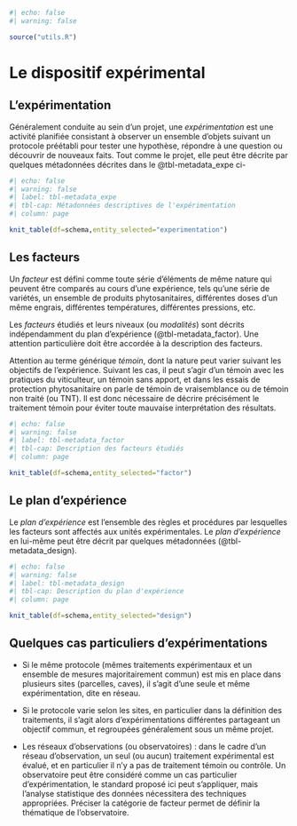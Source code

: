 ```r
#| echo: false
#| warning: false

source("utils.R")

```

# Le dispositif expérimental

## L'expérimentation

Généralement conduite au sein d'un projet, une *expérimentation* est une activité planifiée consistant à observer un ensemble d'objets suivant un protocole préétabli pour tester une hypothèse, répondre à une question ou découvrir de nouveaux faits. Tout comme le projet, elle peut être décrite par quelques métadonnées décrites dans le @tbl-metadata_expe ci-

```r
#| echo: false
#| warning: false
#| label: tbl-metadata_expe
#| tbl-cap: Métadonnées descriptives de l'expérimentation
#| column: page

knit_table(df=schema,entity_selected="experimentation")

```

## Les facteurs

Un *facteur* est défini comme toute série d'éléments de même nature qui peuvent être comparés au cours d'une expérience, tels qu'une série de variétés, un ensemble de produits phytosanitaires, différentes doses d'un même engrais, différentes températures, différentes pressions, etc.

Les *facteurs* étudiés et leurs niveaux (ou *modalités*) sont décrits indépendamment du plan d'expérience (@tbl-metadata_factor). Une attention particulière doit être accordée à la description des facteurs.

::: callout-warning
Attention au terme générique *témoin*, dont la nature peut varier suivant les objectifs de l'expérience. Suivant les cas, il peut s'agir d'un témoin avec les pratiques du viticulteur, un témoin sans apport, et dans les essais de protection phytosanitaire on parle de témoin de vraisemblance ou de témoin non traité (ou TNT). Il est donc nécessaire de décrire précisément le traitement témoin pour éviter toute mauvaise interprétation des résultats.
:::

```r
#| echo: false
#| warning: false
#| label: tbl-metadata_factor
#| tbl-cap: Description des facteurs étudiés
#| column: page

knit_table(df=schema,entity_selected="factor")
```

## Le plan d'expérience

Le *plan d'expérience* est l'ensemble des règles et procédures par lesquelles les facteurs sont affectés aux unités expérimentales. Le *plan d'expérience* en lui-même peut être décrit par quelques métadonnées (@tbl-metadata_design).

```r
#| echo: false
#| warning: false
#| label: tbl-metadata_design
#| tbl-cap: Description du plan d'expérience
#| column: page

knit_table(df=schema,entity_selected="design")
```

::: callout-note
## Quelques cas particuliers d'expérimentations

-   Si le même protocole (mêmes traitements expérimentaux et un ensemble de mesures majoritairement commun) est mis en place dans plusieurs sites (parcelles, caves), il s'agit d'une seule et même expérimentation, dite en réseau.

-   Si le protocole varie selon les sites, en particulier dans la définition des traitements, il s'agit alors d'expérimentations différentes partageant un objectif commun, et regroupées généralement sous un même projet.

-   Les réseaux d'observations (ou observatoires) : dans le cadre d'un réseau d'observation, un seul (ou aucun) traitement expérimental est évalué, et en particulier il n'y a pas de traitement témoin ou contrôle. Un observatoire peut être considéré comme un cas particulier d'expérimentation, le standard proposé ici peut s'appliquer, mais l'analyse statistique des données nécessitera des techniques appropriées. Préciser la catégorie de facteur permet de définir la thématique de l'observatoire.
:::
